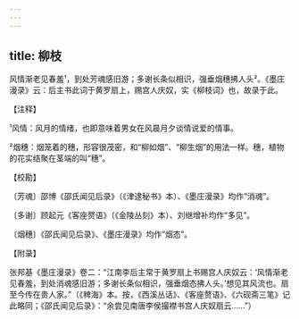 ```yaml
---
---
---
```

title: 柳枝
---







风情渐老见春羞¹，到处芳魂感旧游；多谢长条似相识，强垂烟穗拂人头²。《墨庄漫录》云：后主书此词于黄罗扇上，赐宫人庆奴，实《柳枝词》也，故录于此。

【注释】

¹风情：风月的情绪，也即意味着男女在风晨月夕谈情说爱的情事。

²烟穗：烟笼着的穗，形容很茂密，和“柳如烟”、“柳生烟”的用法一样。穗，植物的花实结聚在茎端的叫“穗”。

【校勘】

〔芳魂〕邵博《邵氏闻见后录》（《津逮秘书》本）、《墨庄漫录》均作“消魂”。

〔多谢〕顾起元《客座赘语》（《金陵丛刻》本）、刘继增补均作“多见”。

〔烟穗〕《邵氏闻见后录》、《墨庄漫录》均作“烟态”。

【附录】

张邦基《墨庄漫录》卷二：“江南李后主常于黄罗扇上书赐宫人庆奴云：‘风情渐老见春羞，到处消魂感旧游；多谢长条似相识，强垂烟态拂人头。’想见其风流也。扇至今传在贵人家。”（《稗海》本。按，《西溪丛话》、《客座赘语》、《六砚斋三笔》记此略同；《邵氏闻见后录》：“余尝见南唐李侯撮襟书宫人庆奴扇云……”）